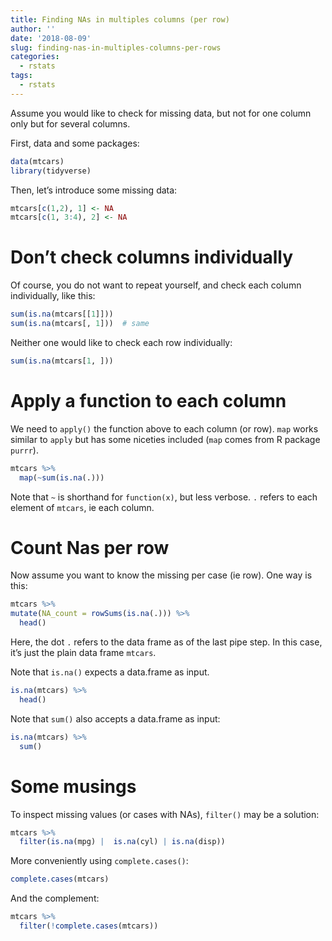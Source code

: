 ```yaml
---
title: Finding NAs in multiples columns (per row)
author: ''
date: '2018-08-09'
slug: finding-nas-in-multiples-columns-per-rows
categories:
  - rstats
tags:
  - rstats
---
```



Assume you would like to check for missing data, but not for one column only but for several columns. 

First, data and some packages:

```r
data(mtcars)
library(tidyverse)
```

Then, let's introduce some missing data:

```r
mtcars[c(1,2), 1] <- NA
mtcars[c(1, 3:4), 2] <- NA
```


# Don't check columns individually

Of course, you do not want to repeat yourself, and check each column individually, like this:

```r
sum(is.na(mtcars[[1]]))
sum(is.na(mtcars[, 1]))  # same
```

Neither one would like to check each row individually:

```r
sum(is.na(mtcars[1, ]))
```


# Apply a function to each column

We need to `apply()` the function above to each column (or row). `map` works similar to `apply` but has some niceties included (`map` comes from R package `purrr`).


```r
mtcars %>% 
  map(~sum(is.na(.)))
```


Note that `~` is shorthand for `function(x)`, but less verbose. `.` refers to each element of `mtcars`, ie each column.


# Count Nas per row

Now assume you want to know the missing per case (ie row). One way is this:

```r
mtcars %>% 
mutate(NA_count = rowSums(is.na(.))) %>% 
  head()
```

Here, the dot `.` refers to the data frame as of the last pipe step. In this case, it's just the plain data frame `mtcars`.


Note that `is.na()` expects a data.frame as input.

```r
is.na(mtcars) %>% 
  head()
```

Note that `sum()` also accepts a data.frame as input:

```r
is.na(mtcars) %>% 
  sum() 
```


# Some musings

To inspect missing values (or cases with NAs), `filter()` may be a solution:


```r
mtcars %>% 
  filter(is.na(mpg) |  is.na(cyl) | is.na(disp))
```


More conveniently using `complete.cases()`:


```r
complete.cases(mtcars)
```

And the complement:


```r
mtcars %>% 
  filter(!complete.cases(mtcars))
```

